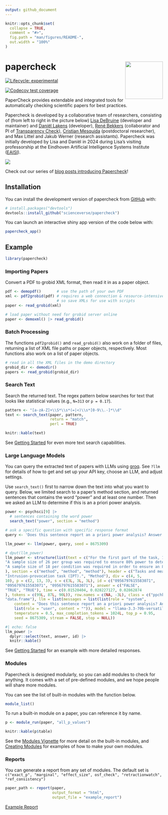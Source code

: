 ```yaml
---
output: github_document
---
```


<!-- README.md is generated from README.Rmd. Please edit that file -->

```r
knitr::opts_chunk$set(
  collapse = TRUE,
  comment = "#>",
  fig.path = "man/figures/README-",
  out.width = "100%"
)
```

# papercheck <img src="man/figures/logo.png" align="right" height="120" alt="" />

<!-- badges: start -->
[![Lifecycle: experimental](https://img.shields.io/badge/lifecycle-experimental-orange.svg)](https://lifecycle.r-lib.org/articles/stages.html#experimental)

[![Codecov test coverage](https://codecov.io/gh/scienceverse/papercheck/graph/badge.svg)](https://app.codecov.io/gh/scienceverse/papercheck)
<!-- badges: end -->

PaperCheck provides extendable and integrated tools for automatically checking scientific papers for best practices. 

Papercheck is developed by a collaborative team of researchers, consisting of (from left to right in the picture below) [Lisa DeBruine](https://debruine.github.io) (developer and maintainer) and [Daniël Lakens](https://sites.google.com/site/lakens2/Home) (developer), [René Bekkers](https://research.vu.nl/en/persons/rene-bekkers) (collaborator and PI of [Transparency Check](https://tdcc.nl/tdcc-ssh-challenge-projects/research-transparency-check)), [Cristian Mesquida](https://ssreplicationcentre.com/author/cristian-mesquida/) (postdoctoral researcher), and Max Littel and Jakub Werner (research assistants). Papercheck was initially developed by Lisa and Daniël in 2024 during Lisa’s visiting professorship at the Eindhoven Artificial Intelligence Systems Institute ([EAISI](https://www.tue.nl/en/research/institutes/eindhoven-artificial-intelligence-systems-institute)). 

![](https://scienceverse.github.io/papercheck/articles/papercheck_team.png){fig-alt="Faces of the team"}

Check out our series of [blog posts introducing Papercheck](https://scienceverse.github.io/papercheck/articles/index.html)!

## Installation

You can install the development version of papercheck from [GitHub](https://github.com/) with:

``` r
# install.packages("devtools")
devtools::install_github("scienceverse/papercheck")
```

You can launch an interactive shiny app version of the code below with:

``` r
papercheck_app()
```

## Example

```r
library(papercheck)
```


### Importing Papers

Convert a PDF to grobid XML format, then read it in as a paper object.

```r
pdf <- demopdf()       # use the path of your own PDF
xml <- pdf2grobid(pdf) # requires a web connection & resource-intensive, 
                       # so save XMLs for use with scripts
paper <- read_grobid(xml)
```

```r
# load paper without need for grobid server online
paper <- demoxml() |> read_grobid()
```

### Batch Processing

The functions `pdf2grobid()` and `read_grobid()` also work on a folder of files, returning a list of XML file paths or paper objects, respectively. Most functions also work on a list of paper objects.

```r
# read in all the XML files in the demo directory
grobid_dir <- demodir()
papers <- read_grobid(grobid_dir)
```


### Search Text 

Search the returned text. The regex pattern below searches for text that looks like statistical values (e.g., `N=313` or `p = 0.17`).

```r
pattern <- "[a-zA-Z]+\\S*\\s*(=|<)\\s*[0-9\\.-]*\\d"
text <- search_text(paper, pattern, 
                    return = "match", 
                    perl = TRUE)
```

```r
knitr::kable(text)
```


See [Getting Started](https://scienceverse.github.io/papercheck/articles/papercheck.html#search-text) for even more text search capabilities.

### Large Language Models

You can query the extracted text of papers with LLMs using [groq](https://console.groq.com/docs/). See `?llm` for details of how to get and set up your API key, choose an LLM, and adjust settings. 

Use `search_text()` first to narrow down the text into what you want to query. Below, we limited search to a paper's method section, and returned sentences that contains the word "power" and at least one number. Then we asked an LLM to determine if this is an a priori power analysis.

```r
power <- psychsci[9] |>
  # sentences containing the word power
  search_text("power", section = "method")

# ask a specific question with specific response format
query <- 'Does this sentence report an a priori power analysis? Answer only the words "TRUE" or "FALSE".'

llm_power <- llm(power, query, seed = 8675309)
```

```r
# dput(llm_power)
llm_power <- structure(list(text = c("For the first part of the task, 11 static visual images, one from each of the scenes in the film were presented once each on a black background for 2 s using Power-Point.", 
"A sample size of 26 per group was required to ensure 80% power to detect this difference at the 5% significance level.", 
"A sample size of 18 per condition was required in order to ensure an 80% power to detect this difference at the 5% significance level."
), section = c("method", "method", "method"), header = c("Tasks and measures", 
"Intrusion-provocation task (IPT).", "Method"), div = c(4, 5, 
10), p = c(2, 13, 3), s = c(3L, 3L, 3L), id = c("0956797615583071", 
"0956797615583071", "0956797615583071"), answer = c("FALSE", 
"TRUE", "TRUE"), time = c(0.01520404, 0.028227127, 0.02862874
), tokens = c(99L, 87L, 90L)), row.names = c(NA, -3L), class = c("ppchk_llm", 
"data.frame"), llm = list(messages = list(list(role = "system", 
    content = "Does this sentence report an a priori power analysis? Answer only the words \"TRUE\" or \"FALSE\"."), 
    list(role = "user", content = "")), model = "llama-3.3-70b-versatile", 
    temperature = 0.5, max_completion_tokens = 1024L, top_p = 0.95, 
    seed = 8675309, stream = FALSE, stop = NULL))

```


```r
#| echo: false
llm_power |>
  dplyr::select(text, answer, id) |>
  knitr::kable()
```

See [Getting Started](articles/papercheck.html#large-language-models) for an example with more detailed responses.

### Modules

Papercheck is designed modularly, so you can add modules to check for anything. It comes with a set of pre-defined modules, and we hope people will share more modules.

You can see the list of built-in modules with the function below.

```r
module_list()
```

To run a built-in module on a paper, you can reference it by name.

```r
p <- module_run(paper, "all_p_values")
```


```r
knitr::kable(p$table)
```

See the [Modules Vignette](https://scienceverse.github.io/papercheck/articles/modules.html) for more detail on the built-in modules, and [Creating Modules](https://scienceverse.github.io/papercheck/articles/creating_modules.html) for examples of how to make your own modules.

### Reports

You can generate a report from any set of modules. The default set is `c("exact_p", "marginal", "effect_size", osf_check", "retractionwatch", "ref_consistency")`

```r
paper_path <- report(paper, 
                     output_format = "html", 
                     output_file = "example_report")
```


[Example Report](articles/report-example.html)


